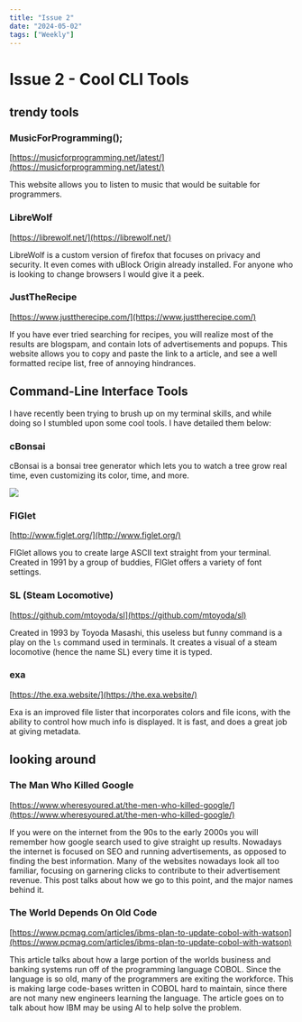 ---
title: "Issue 2"
date: "2024-05-02"
tags: ["Weekly"]
---
  
# Issue 2 - Cool CLI Tools 
<CustomImage src="https://raw.githubusercontent.com/michaelkudrik/BlogPosts/main/images/2.jpg" alt="Image of shoreline"/>

## trendy tools

### MusicForProgramming();
[https://musicforprogramming.net/latest/](https://musicforprogramming.net/latest/)

This website allows you to listen to music that would be suitable for programmers.

### LibreWolf
[https://librewolf.net/](https://librewolf.net/)

LibreWolf is a custom version of firefox that focuses on privacy and security. It even comes with uBlock Origin already installed. For anyone who is looking to change browsers I would give it a peek.

### JustTheRecipe
[https://www.justtherecipe.com/](https://www.justtherecipe.com/)

If you have ever tried searching for recipes, you will realize most of the results are blogspam, and contain lots of advertisements and popups. This website allows you to copy and paste the link to a article, and see a well formatted recipe list, free of annoying hindrances. 

## Command-Line Interface Tools
I have recently been trying to brush up on my terminal skills, and while doing so I stumbled upon some cool tools. I have detailed them below:

### cBonsai

cBonsai is a bonsai tree generator which lets you to watch a tree grow real time, even customizing its color, time, and more. 

![](https://user-content.gitlab-static.net/516ebf93882a9132c52dfbd25843c529d6f7ce95/68747470733a2f2f692e696d6775722e636f6d2f726e714a7833502e676966)

### FIGlet
[http://www.figlet.org/](http://www.figlet.org/)

FIGlet allows you to create large ASCII text straight from your terminal. Created in 1991 by a group of buddies, FIGlet offers a variety of font settings.

<CustomImage src="https://raw.githubusercontent.com/michaelkudrik/BlogPosts/main/images/figlet.png" alt="Visual demonstration of FIGlet"/>

### SL (Steam Locomotive)
[https://github.com/mtoyoda/sl](https://github.com/mtoyoda/sl)

Created in 1993 by Toyoda Masashi, this useless but funny command is a play on the `ls` command used in terminals. It creates a visual of a steam locomotive (hence the name SL) every time it is typed.

<CustomImage src="https://raw.githubusercontent.com/michaelkudrik/BlogPosts/main/images/sl.png" alt="Visual demonstration of SL"/>


### exa
[https://the.exa.website/](https://the.exa.website/)

Exa is an improved file lister that incorporates colors and file icons, with the ability to control how much info is displayed. It is fast, and does a great job at giving metadata. 

## looking around

### The Man Who Killed Google
[https://www.wheresyoured.at/the-men-who-killed-google/](https://www.wheresyoured.at/the-men-who-killed-google/)

If you were on the internet from the 90s to the early 2000s you will remember how google search used to give straight up results. Nowadays the internet is focused on SEO and running advertisements, as opposed to finding the best information. Many of the websites nowadays look all too familiar, focusing on garnering clicks to contribute to their advertisement revenue. This post talks about how we go to this point, and the major names behind it.

### The World Depends On Old Code
[https://www.pcmag.com/articles/ibms-plan-to-update-cobol-with-watson](https://www.pcmag.com/articles/ibms-plan-to-update-cobol-with-watson)

This article talks about how a large portion of the worlds business and banking systems run off of the programming language COBOL. Since the language is so old, many of the programmers are exiting the workforce. This is making large code-bases written in COBOL hard to maintain, since there are not many new engineers learning the language. The article goes on to talk about how IBM may be using AI to help solve the problem.
